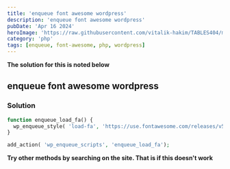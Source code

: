 ```yaml
---
title: 'enqueue font awesome wordpress'
description: 'enqueue font awesome wordpress'
pubDate: 'Apr 16 2024'
heroImage: 'https://raw.githubusercontent.com/vitalik-hakim/TABLES404/main/error_b/php.png'
category: 'php'
tags: [enqueue, font-awesome, php, wordpress]
---
```


**The solution for this is noted below**

## enqueue font awesome wordpress

### Solution

```php
function enqueue_load_fa() {
  wp_enqueue_style( 'load-fa', 'https://use.fontawesome.com/releases/v5.5.0/css/all.css' );
}

add_action( 'wp_enqueue_scripts', 'enqueue_load_fa');
```

**Try other methods by searching on the site. That is if this doesn't work**
